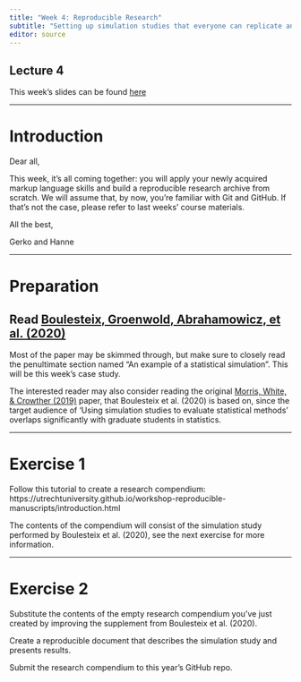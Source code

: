 ```yaml
---
title: "Week 4: Reproducible Research"
subtitle: "Setting up simulation studies that everyone can replicate and reproduce"
editor: source
---
```


::: callout-tip
## Lecture 4
This week's slides can be found [here](../slides/lec-4.qmd)
:::

---

# Introduction 

Dear all, 

This week, it's all coming together: you will apply your newly acquired markup language skills and build a reproducible research archive from scratch. We will assume that, by now, you're familiar with Git and GitHub. If that's not the case, please refer to last weeks' course materials.

All the best, 

Gerko and Hanne

---

# Preparation

## Read [Boulesteix, Groenwold, Abrahamowicz, et al. (2020)](https://doi.org/10.1136/bmjopen-2020-039921) 

Most of the paper may be skimmed through, but make sure to closely read the penultimate section named "An example of a statistical simulation". This will be this week's case study.

The interested reader may also consider reading the original [Morris, White, & Crowther (2019)](https://doi.org/10.1002/sim.8086) paper, that Boulesteix et al. (2020) is based on, since the target audience of 'Using simulation studies to evaluate statistical methods' overlaps significantly with graduate students in statistics.

<!-- <iframe width="560" height="315" src="https://www.youtube-nocookie.com/embed/EbAAmrB0luA?si=i9kFFtDJ7T_XlGI3" title="YouTube video player" frameborder="0" allow="accelerometer; autoplay; clipboard-write; encrypted-media; gyroscope; picture-in-picture; web-share" allowfullscreen></iframe> -->

<!-- ## Browse the `Quarto` website -->
<!-- The people at `Posit` have designed [this awesome companion website](https://quarto.org/docs/guide/) that details pretty much everything `Quarto`. Have a look around and remember this source when you're in need of some additional functionality. Much of what you can do with `Quarto` is detailed here.  -->

---

# Exercise 1

Follow this tutorial to create a research compendium: https://utrechtuniversity.github.io/workshop-reproducible-manuscripts/introduction.html 

The contents of the compendium will consist of the simulation study performed by Boulesteix et al. (2020), see the next exercise for more information.
<!-- Bring this presentation to the next class -->

---

# Exercise 2

Substitute the contents of the empty research compendium you've just created by improving the supplement from Boulesteix et al. (2020).

Create a reproducible document that describes the simulation study and presents results.

<!-- The document should include the following statistics: -->

<!--  - absolute bias -->
<!--  - standard error -->
<!--  - lower bound of the 95% confidence interval -->
<!--  - upper bound of the 95% confidence interval -->

Submit the research compendium to this year's GitHub repo. 